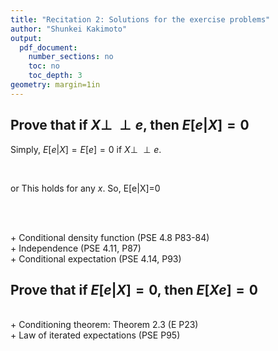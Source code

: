```yaml
---
title: "Recitation 2: Solutions for the exercise problems"
author: "Shunkei Kakimoto"
output:
  pdf_document:
    number_sections: no
    toc: no
    toc_depth: 3
geometry: margin=1in
---
```



## Prove that if $X \perp \!\!\! \perp e$, then $E[e|X]=0$

\textcolor{red}{\textbf{Answer:}}
Simply, $E[e|X]=E[e]=0$ if $X \perp \!\!\! \perp e$.

\

or 
\begin{align*}
E[e|X=x] 
  &= \int_{-\infty}^{\infty} e \, f(e|X=x) \, de \\
  &= \int_{-\infty}^{\infty} e \, \frac{f(e,x)}{f_{X}(x)} \, de \\
  &= \int_{-\infty}^{\infty} e \, \frac{f_e(e) f_X(x)}{f_{X}(x)} \, de & (\text{becuase if $X\perp \!\!\! \perp e$}, f(e,x)=f_{X}(x)f_{e}(e)) \\
  &= \int_{-\infty}^{\infty} e \, f_e(e) \, de \\
  &= E[e]
  &= 0
\end{align*}
This holds for any $x$. So, E[e|X]=0

\

\textcolor{blue}{\textbf{Review:}}\
+ Conditional density function (PSE 4.8 P83-84)\
+ Independence (PSE 4.11, P87) \
+ Conditional expectation (PSE 4.14, P93)


## Prove that if $E[e|X]=0$, then $E[Xe]=0$

\textcolor{red}{\textbf{Answer:}}
\begin{align*}
E[Xe] 
  &= E[E[Xe|X]] &(\text{LIE}) \\
  &= E[XE[e|X]] &(\text{Conditioning theorem}) \\
  &= E[X \cdot 0] &(\text{because } E[e|X]=0) \\
  &= 0
\end{align*}


\textcolor{blue}{\textbf{Review:}}\
+ Conditioning theorem: Theorem 2.3 (E P23)\
+ Law of iterated expectations (PSE P95)